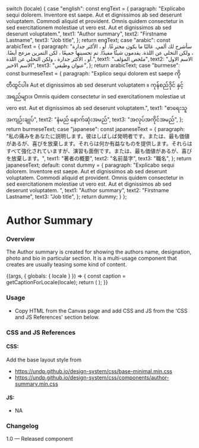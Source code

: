 
  switch (locale) {
    case "english":
      const engText = {
        paragraph:
          "Explicabo sequi dolorem. Inventore est saepe. Aut et dignissimos ab sed deserunt voluptatem. Commodi aliquid et provident. Omnis quidem consectetur in sed exercitationem molestiae ut vero est. Aut et dignissimos ab sed deserunt voluptatem.",
        text1: "Author summary",
        text2: "Firstname Lastname",
        text3: "Job title",
      };
      return engText;
    case "arabic":
      const arabicText = {
        paragraph: "سأشرح لك ألمي. غالبًا ما يكون مخترعًا. أو ، الأكثر جدارة ، ولكن التخلي عن اللذة. يقدمون شيئًا مفيدًا. تم تحسينها جميعًا ، لكن التمرين مزعج أيضًا. أو ، الأكثر جدارة ، ولكن التخلي عن اللذة.",
        text1: "ملخص المؤلف",
        text2: "الاسم الاول الاسم الاخير",
        text3: "عنوان وظيفي",
      };
      return arabicText;
    case "burmese":
      const burmeseText = {
        paragraph: "Explico sequi dolorem est saepe ကို တီထွင်ပါ။ Aut et dignissimos ab sed deserunt voluptatem ။ ကုန်စည်ဒိုင် နှင့် အရည်များ။ Omnis quidem consectetur in sed exercitationem molestiae ut vero est. Aut et dignissimos ab sed deserunt voluptatem.",
        text1: "စာရေးသူ အကျဉ်းချုပ်",
        text2: "နံမည် နောက်ဆုံးအမည်",
        text3: "အလုပ်အကိုင်အမည်",
      };
      return burmeseText;
    case "japanese":
      const japaneseText = {
        paragraph: "私の痛みをあなたに説明します。彼はしばしば発明者です。または、最も価値があるが、喜びを放棄します。それらは何か有益なものを提供します。それらはすべて強化されていますが、演習も面倒です。または、最も価値があるが、喜びを放棄します。",
        text1: "著者の概要",
        text2: "名前苗字",
        text3: "職名",
      };
      return japaneseText;
    default:
      const dummy = {
        paragraph:
          "Explicabo sequi dolorem. Inventore est saepe. Aut et dignissimos ab sed deserunt voluptatem. Commodi aliquid et provident. Omnis quidem consectetur in sed exercitationem molestiae ut vero est. Aut et dignissimos ab sed deserunt voluptatem. ",
        text1: "Author summary",
        text2: "Firstname Lastname",
        text3: "Job title",
      };
      return dummy;
  }
};

<Meta title="Components/UI components/Author summary" component={AuthorSummary} />

# Author Summary

### Overview

The Author summary is created for showing the authors name, designation, photo and bio in particular section. It is a multi-usage component that creates are usually teasing some kind of content.

<Canvas>
  <Story name="Author summary">
    {(args, { globals: { locale } }) => {
      const caption = getCaptionForLocale(locale);
      return (
        <AuthorSummary
          image={user}
          para={caption.paragraph}
          text={caption.text1}
          Authorlabel={caption.text2}
          para1={caption.text3}
        ></AuthorSummary>
      );
    }}
  </Story>
</Canvas>

### Usage
- Copy HTML from the Canvas page and add CSS and JS from the 'CSS and JS References' section below.

### CSS and JS References

#### CSS:

Add the base layout style from

- https://undp.github.io/design-system/css/base-minimal.min.css
- https://undp.github.io/design-system/css/components/author-summary.min.css

#### JS:
- NA

### Changelog
1.0 — Released component
